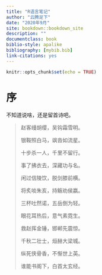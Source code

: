 ---
title: "R语言笔记"
author: "云腾足下"
date: "2020年9月"
site: bookdown::bookdown_site
description: ""
documentclass: book
biblio-style: apalike
bibliography: [mybib.bib]
link-citations: yes
---

```{r setup, include=FALSE}
knitr::opts_chunk$set(echo = TRUE)
```

# 序 {-}

不知道说啥，还是留首诗吧。

>赵客缦胡缨，吴钩霜雪明。
>
>银鞍照白马，飒沓如流星。
>
>十步杀一人，千里不留行。
>
>事了拂衣去，深藏功与名。
>
>闲过信陵饮，脱剑膝前横。
>
>将炙啖朱亥，持觞劝侯嬴。
>
>三杯吐然诺，五岳倒为轻。
>
>眼花耳热后，意气素霓生。
>
>救赵挥金锤，邯郸先震惊。
>
>千秋二壮士，烜赫大梁城。
>
>纵死侠骨香，不惭世上英。
>
>谁能书阁下，白首太玄经。







